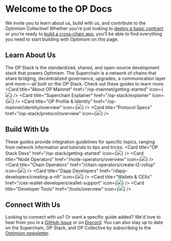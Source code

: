 
# Welcome to the OP Docs

We invite you to learn about us, build with us, and contribute to the Optimism Collective! Whether you're just looking to
 [deploy a basic contract](/op-mainnet/getting-started) or you're ready to [build a cross-chain app](/dapp-developers/bridging/messaging), 
you'll be able to find everything you need to start building with Optimism on this page.

## Learn About Us
The OP Stack is the standardized, shared, and open-source development stack that powers Optimism. 
The Superchain is a network of chains that share bridging, decentralized governance, upgrades, a communication layer and more—-all built on the OP Stack. 
Check out these guides to learn more.
<Cards>
  <Card title="About OP Mainnet" href="/op-mainnet/getting-started" icon={<img src="img/icons/book.png" />} />
  <Card title="Superchain Explainer" href="/op-stack/explainer" icon={<img src="img/icons/build.png" />} />
  <Card title="OP Profile & Identity" href="/op-mainnet/identity/overview" icon={<img src="img/icons/person.png" />} />
  <Card title="Protocol Specs" href="/op-stack/protocol/overview" icon={<img src="img/icons/shapes.png" />} />
</Cards>

## Build With Us
These guides provide integration guidelines for specific topics, ranging from network information and tutorials to tips and tricks. 
<Cards>
  <Card title="OP Stack Devs" href="/op-stack/getting-started" icon={<img src="img/icons/database.png" />} />
  <Card title="Node Operators" href="/node-operators/overview" icon={<img src="img/icons/gear.png" />} />
  <Card title="Chain Operators" href="/chain-operators/create-l2-rollup" icon={<img src="img/icons/link.png" />} />
  <Card title="Dapp Developers" href="/dapp-developers/creating-a-nft" icon={<img src="img/icons/arrow-left-right.png" />} />
  <Card title="Wallets & CEXs" href="/cex-wallet-developers/wallet-support" icon={<img src="img/icons/wallet.png" />} />
  <Card title="Developer Tools" href="/tools/overview" icon={<img src="img/icons/tools.png" />} />
</Cards>

## Connect With Us
Looking to connect with us? Or want a specific guide added? We'd love to hear from you in a [GitHub issue](https://github.com/orgs/ethereum-optimism/projects/43) or on [Discord](https://discord-gateway.optimism.io/).
You can also stay up to date on the Superchain, OP Stack, and OP Collective by subscribing to the [Optimism newsletter](https://optimism.us6.list-manage.com/subscribe/post?u=9727fa8bec4011400e57cafcb&id=ca91042234&f_id=002a19e3f0).